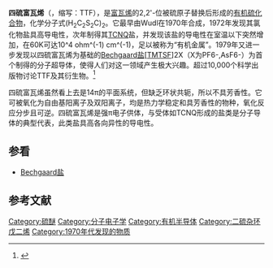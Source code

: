 {{chembox
|   NameEn = Tetrathiafulvalene
|   ImageFile = Tetrathiafulvalene.svg
|   IUPACName = 2,2’-bis(1,3-dithiolylidene)
|   OtherNames = Δ2,2-bi-1,3-dithiole
| Section1 = {{Chembox Identifiers
| CASNo = 31366-25-3
| CASNo_Ref = {{cascite|correct|CAS}}
|    SMILES  =  
|    RTECS  = 
|  ChEBI_Ref  = {{ebicite|correct|EBI}}|  ChEBI  =  52444
|  ChemSpiderID_Ref  = {{chemspidercite|correct|chemspider}}|  ChemSpiderID  =  89848
|  PubChem  =  99451
|  InChI  =  1/C6H4S4/c1-2-8-5(7-1)6-9-3-4-10-6/h1-4H
|  InChIKey  =  FHCPAXDKURNIOZ-UHFFFAOYAZ
|  StdInChI_Ref  = {{stdinchicite|correct|chemspider}}|  StdInChI  =  1S/C6H4S4/c1-2-8-5(7-1)6-9-3-4-10-6/h1-4H
|  StdInChIKey_Ref  = {{stdinchicite|correct|chemspider}}|  StdInChIKey  =  FHCPAXDKURNIOZ-UHFFFAOYSA-N
}}
| Section2 = {{Chembox Properties
|   Formula = C<sub>6</sub>H<sub>4</sub>S<sub>4</sub>
|   MolarMass = 204.36 
|   Appearance = 黄色固体
|   Density = 
|   Solvent = 其他
|   SolubleOther = 不溶于水，溶于有机溶剂
|   MeltingPt = 116-119 °C
|   BoilingPt = 分解
  }}<!--

| geometry
| planar (D<sub>2h</sub>)
|-
 -->
| Section3 = {{Chembox Structure
|   CrystalStruct =
|   Dipole = 0 [[德拜|D]]
  }}
| Section7 = {{Chembox Hazards
|   ExternalMSDS =
|   MainHazards = 可燃
|   RPhrases = {{R43}}
|   SPhrases = {{S36/37}}
  }}
| Section8 = {{Chembox Related
|   OtherCpds = [[TCNQ|TCNQ]]、[[噻吩|噻吩]]
  }}
}}

'''四硫富瓦烯'''（{{lang|en|Tetrathiafulvalene}}，缩写：TTF），是[[富瓦烯|富瓦烯]]的2,2'-位被硫原子替换后形成的[[有机硫化学|有机硫化合物]]，化学分子式(H<sub>2</sub>C<sub>2</sub>S<sub>2</sub>C)<sub>2</sub>。它最早由Wudl在1970年合成，1972年发现其氯化物盐具高导电性，次年制得其[[TCNQ|TCNQ]]盐，并发现该盐的导电性在室温以下突然增加，在60K可达10^4 ohm^(-1) cm^(-1)，足以被称为“有机金属”。1979年又进一步发现以四硫富瓦烯为基础的[[Bechgaard盐|Bechgaard盐]]<nowiki>[</nowiki>[[TMTSF|TMTSF]]<nowiki>]</nowiki>2X（X为PF6-,AsF6-）为首个制得的分子超导体，使得人们对这一领域产生极大兴趣。超过10,000个科学出版物讨论TTF及其衍生物。<ref name=Bendikov>{{cite journal | author = Bendikov, M; Wudl, F; Perepichka, D. F. | title = Tetrathiafulvalenes, Oligoacenenes, and Their Buckminsterfullerene Derivatives: The Brick and Mortar of Organic Electronics | journal = [[Chemical_Reviews|Chemical Reviews]] | year = 2004 | volume = 104 | pages = 4891–4945 | doi = 10.1021/cr030666m | pmid = 15535637 | issue = 11}}</ref>

四硫富瓦烯虽然看上去是14π的平面系统，但缺乏环状共轭，所以不具芳香性。它可被氧化为自由基阳离子及双阳离子，均是热力学稳定和具芳香性的物种，氧化反应分步且可逆。四硫富瓦烯是强π电子供体，与受体如TCNQ形成的盐类是分子导体的典型代表，此类盐具高各向异性的导电性。

== 参看 ==
* [[Bechgaard盐|Bechgaard盐]]

== 参考文献 ==
{{reflist}}


[[Category:硫醚|Category:硫醚]]
[[Category:分子电子学|Category:分子电子学]]
[[Category:有机半导体|Category:有机半导体]]
[[Category:二硫杂环戊二烯|Category:二硫杂环戊二烯]]
[[Category:1970年代发现的物质|Category:1970年代发现的物质]]